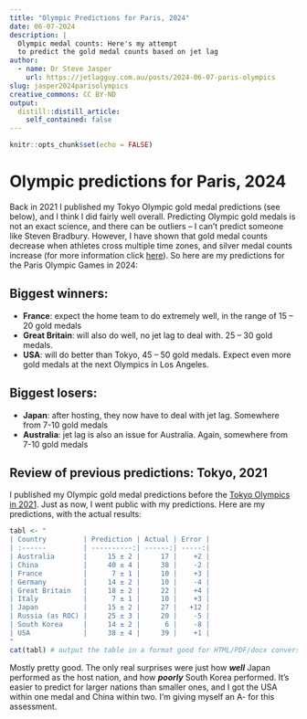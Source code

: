 ```yaml
---
title: "Olympic Predictions for Paris, 2024"
date: 06-07-2024
description: |
  Olympic medal counts: Here's my attempt   
  to predict the gold medal counts based on jet lag
author:
  - name: Dr Steve Jasper
    url: https://jetlagguy.com.au/posts/2024-06-07-paris-olympics
slug: jasper2024parisolympics
creative_commons: CC BY-ND
output:
  distill::distill_article:
    self_contained: false
---
```


```r
knitr::opts_chunk$set(echo = FALSE)
```

# Olympic predictions for Paris, 2024

Back in 2021 I published my Tokyo Olympic gold medal predictions (see below), and I think I did fairly well overall. Predicting Olympic gold medals is not an exact
science, and there can be outliers – I can’t predict someone like Steven Bradbury.  However, I have shown that gold medal counts decrease when athletes cross
multiple time zones, and silver medal counts increase (for more information click [here](https://www.frontiersin.org/journals/public-health/articles/10.3389/fpubh.2022.998484/full)). So here are my predictions for the Paris Olympic Games in 2024:

## Biggest winners:

* **France**: expect the home team to do extremely well, in the range of 15 – 20 gold medals
* **Great Britain**: will also do well, no jet lag to deal with. 25 – 30 gold medals.
* **USA**: will do better than Tokyo, 45 – 50 gold medals. Expect even more gold medals at the next Olympics in Los Angeles.

## Biggest losers:

* **Japan**: after hosting, they now have to deal with jet lag. Somewhere from 7-10 gold medals
* **Australia**: jet lag is also an issue for Australia. Again, somewhere from 7-10 gold medals

## Review of previous predictions: Tokyo, 2021

I published my Olympic gold medal predictions before the [Tokyo Olympics in 2021](../2021-07-21-game-of-zones/index.html). Just as now, I went public with my predictions. Here are my predictions, with the actual results:

```r
tabl <- "
| Country         | Prediction | Actual | Error |
| :------         | ----------:| ------:| -----:|
| Australia       |     15 ± 2 |     17 |    +2 |
| China           |     40 ± 4 |     38 |    -2 |
| France          |      7 ± 1 |     10 |    +3 |
| Germany         |     14 ± 2 |     10 |    -4 |
| Great Britain   |     18 ± 2 |     22 |    +4 |
| Italy           |      7 ± 1 |     10 |    +3 |
| Japan           |     15 ± 2 |     27 |   +12 |
| Russia (as ROC) |     25 ± 3 |     20 |    -5 |
| South Korea     |     14 ± 2 |      6 |    -8 |
| USA             |     38 ± 4 |     39 |    +1 |
"
cat(tabl) # output the table in a format good for HTML/PDF/docx conversion
```

Mostly pretty good. The only real surprises were just how ***well*** Japan performed as the host nation, and how ***poorly*** South Korea performed. It’s easier to predict for larger nations than smaller ones, and I got the USA within one medal and China within two. I’m giving myself an A- for this assessment.
